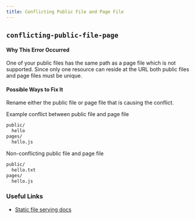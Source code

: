 ```yaml
---
title: Conflicting Public File and Page File
---
```


## `conflicting-public-file-page`

#### Why This Error Occurred

One of your public files has the same path as a page file which is not supported. Since only one resource can reside at the URL both public files and page files must be unique.

#### Possible Ways to Fix It

Rename either the public file or page file that is causing the conflict.

Example conflict between public file and page file

```bash filename="Folder structure"
public/
  hello
pages/
  hello.js
```

Non-conflicting public file and page file

```bash filename="Folder structure"
public/
  hello.txt
pages/
  hello.js
```

### Useful Links

- [Static file serving docs](/docs/pages/building-your-application/optimizing/static-assets)
